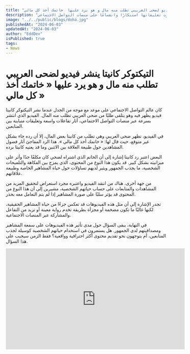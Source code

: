 ```yaml
---
title: "التيكتوكر كانيتا ينشر فيديو لضحى العريبي تطلب منه مال و هو يرد عليها  خاتمك أخذ كل مالي"
description: "ضجة تونسية عبرت عن حالة الجدل حول ضحى العريبي وحديثها عن حبيبها الأمريكي، مع وصفها له بألفاظ مثيرة، وقد أثارت تعليقاتها استنكارًا وانقسامًا على منصات التواصل الاجتماعي."
image: "../../public/blogs/doha.jpg"
publishedAt: "2024-06-03"
updatedAt: "2024-06-03"
author: "EddDev"
isPublished: true
tags:
- News
---
```


# التيكتوكر كانيتا ينشر فيديو لضحى العريبي تطلب منه مال و هو يرد عليها « خاتمك أخذ كل مالي »

كان عالم التواصل الاجتماعي على موعد مع موجة من الجدل عندما نشر التيكتوكر كانيتا فيديو يظهر فيه وهو يتلقى طلبًا من ضحى العريبي تطلب منه المال. الفيديو الذي انتشر بسرعة عبر منصات التواصل الاجتماعي، أثار تفاعلات واسعة وتعليقات متباينة بين المتابعين.

في الفيديو، تظهر ضحى العريبي وهي تطلب من كانيتا بعض المال، إلا أن رده جاء بشكل غير متوقع، حيث قال لها: « خاتمك أخذ كل مالي ». هذا الرد المفاجئ أثار فضول المشاهدين حول طبيعة العلاقة بين الاثنين وما قد يعنيه كانيتا برده.

البعض اعتبر رد كانيتا إشارة إلى أن الخاتم الذي اشتراه لضحي كان مكلفًا جدًا وأثر على ميزانيته بشكل كبير. قد يكون هذا النوع من المحتوى، الذي يمزج بين الفكاهة والتلميحات الشخصية، ما يجذب الجمهور ويثير لديهم تساؤلات حول حياة المشاهير الخاصة وطبيعة علاقاتهم.

من جهة أخرى، هناك من انتقد الفيديو واعتبره مجرد استعراض لتحقيق المزيد من المشاهدات والمتابعات على حساب حياتهم الشخصية، مشيرين إلى أن هذا النوع من المحتوى قد يؤثر سلبًا على صورة المشاهير إذا لم يتم التعامل معه بحذر.

تجدر الإشارة إلى أن مثل هذه الفيديوهات قد تعكس جزءًا من حياة المشاهير الحقيقية، لكنها غالبًا ما تكون مضخمة أو مجزأة بطريقة تخدم رواية معينة أو تزيد من التفاعل والمشاركة عبر المنصات الاجتماعية.

في النهاية، يبقى السؤال حول مدى تأثير هذه الفيديوهات على سمعة المشاهير ومصداقيتهم لدى الجمهور. هل يستمرون في استخدام حياتهم الشخصية كوسيلة لجذب المتابعين، أم يتوجهون نحو تقديم محتوى أكثر احترافية وواقعية؟ فقط الزمن سيجيب على هذا السؤال.


<iframe
  width="560"
  height="315"
  src="https://www.youtube.com/embed/fFAvUOYW8tM"
  frameborder="0"
  allowfullscreen
/>

